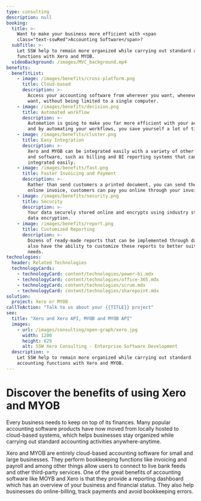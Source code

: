 ```yaml
---
type: consulting
description: null
booking:
  title: >-
    Want to make your business more efficient with <span
    class="text-sswRed">Accounting Software</span>?
  subTitle: >-
    Let SSW help to remain more organized while carrying out standard accounting
    functions with Xero and MYOB.
  videoBackground: /images/MVC_background.mp4
benefits:
  benefitList:
    - image: /images/benefits/cross-platform.png
      title: Cloud-based
      description: >-
        Access your accounting software from wherever you want, whenever you
        want, without being limited to a single computer.
    - image: /images/benefits/decision.png
      title: Automated workflow
      description: >-
        Automation is going to make you far more efficient with your accounting,
        and by automating your workflows, you save yourself a lot of time.
    - image: /images/benefits/cluster.png
      title: Easy Integration
      description: >-
        Xero and MYOB can be integrated easily with a variety of other programs
        and software, such as billing and BI reporting systems that can be
        integrated easily.
    - image: /images/benefits/fast.png
      title: Faster Invoicing and Payment
      description: >-
        Rather than send customers a printed document, you can send them an
        online invoice, customers can pay you online through your invoice.
    - image: /images/benefits/security.png
      title: Security
      description: >-
        Your data securely stored online and encrypts using industry standard
        data encryption.
    - image: /images/benefits/report.png
      title: Customized Reporting
      description: >-
        Dozens of ready-made reports that can be implemented through dashboard,
        also have the ability to customize these reports to better suit your
        needs.
technologies:
  header: Related Technologies
  technologyCards:
    - technologyCard: content/technologies/power-bi.mdx
    - technologyCard: content/technologies/office-365.mdx
    - technologyCard: content/technologies/scrum.mdx
    - technologyCard: content/technologies/sharepoint.mdx
solution:
  project: Xero or MYOB
callToAction: "Talk to us about your {{TITLE}} project"
seo:
  title: "Xero and Xero API, MYOB and MYOB API"
  images:
    - url: /images/consulting/open-graph/xero.jpg
      width: 1200
      height: 629
      alt: SSW Xero Consulting - Enterprise Software Development
  description: >
    Let SSW help to remain more organized while carrying out standard 
    accounting functions with Xero and MYOB.
---
```


# Discover the benefits of using Xero and MYOB

<VideoEmbed url="https://www.youtube.com/watch?v=6sjDwyOLNNY" />

Every business needs to keep on top of its finances. Many popular accounting software products have now moved from locally hosted to cloud-based systems, which helps businesses stay organized while carrying out standard accounting activities anywhere-anytime.

Xero and MYOB are entirely cloud-based accounting software for small and large businesses. They perform bookkeeping functions like invoicing and payroll and among other things allow users to connect to live bank feeds and other third-party services. One of the great benefits of accounting software like MOYB and Xero is that they provide a reporting dashboard which has an overview of your business and financial status. They also help businesses do online-billing, track payments and avoid bookkeeping errors.
